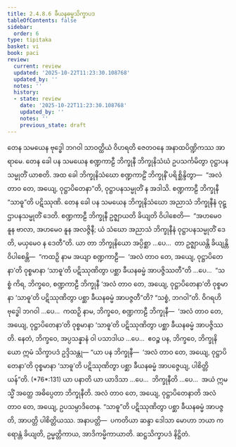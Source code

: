 ```yaml
---
title: 2.4.8.6 ခီယနဓမ္မသိက္ခာပဒ
tableOfContents: false
sidebar:
  order: 6
type: tipitaka
basket: vi
book: paci
review:
  current: review
  updated: '2025-10-22T11:23:30.108768'
  updated_by: ''
  notes: ''
  history:
  - state: review
    date: '2025-10-22T11:23:30.108768'
    updated_by: ''
    notes: ''
    previous_state: draft
---
```



<ReviewStatus review={frontmatter.review} showDetails={true} />

<HypothesisAnnotation frontmatter={frontmatter} />

<DynamicBreadcrumb />

<Division number="1146" book="paci" e="ch" v="2" p="441">

<Paragraph number="3354" book="paci">
တေန သမယေန ဗုဒ္ဓေါ ဘဂဝါ သာဝတ္ထိယံ ဝိဟရတိ ဇေတဝနေ အနာထပိဏ္ဍိကဿ အာရာမေ. တေန ခေါ ပန သမယေန စဏ္ဍကာဠီ ဘိက္ခုနီ ဘိက္ခုနိသံဃံ ဥပသင်္ကမိတွာ ဝုဋ္ဌာပနသမ္မုတိံ ယာစတိ. အထ ခေါ ဘိက္ခုနိသံဃော စဏ္ဍကာဠိံ ဘိက္ခုနိံ ပရိစ္ဆိန္ဒိတွာ—  “အလံ တာဝ တေ, အယျေ, ဝုဋ္ဌာပိတေနာ”တိ, ဝုဋ္ဌာပနသမ္မုတိံ န အဒါသိ. စဏ္ဍကာဠီ ဘိက္ခုနီ “သာဓူ”တိ ပဋိဿုဏိ. တေန ခေါ ပန သမယေန ဘိက္ခုနိသံဃော အညာသံ ဘိက္ခုနီနံ ဝုဋ္ဌာပနသမ္မုတိံ ဒေတိ. စဏ္ဍကာဠီ ဘိက္ခုနီ ဥဇ္ဈာယတိ ခိယျတိ ဝိပါစေတိ—  “အဟမေဝ နူန ဗာလာ, အဟမေဝ နူန အလဇ္ဇိနီ; ယံ သံဃော အညာသံ ဘိက္ခုနီနံ ဝုဋ္ဌာပနသမ္မုတိံ ဒေတိ, မယှမေဝ န ဒေတီ”တိ.
</Paragraph>

<Paragraph number="3355" book="paci">
ယာ တာ ဘိက္ခုနိယော အပ္ပိစ္ဆာ …ပေ…  တာ ဥဇ္ဈာယန္တိ ခိယျန္တိ ဝိပါစေန္တိ—  “ကထဉှိ နာမ အယျာ စဏ္ဍကာဠီ—  ‘အလံ တာဝ တေ, အယျေ, ဝုဋ္ဌာပိတေနာ’တိ ဝုစ္စမာနာ ‘သာဓူ’တိ ပဋိဿုဏိတွာ ပစ္ဆာ ခီယနဓမ္မံ အာပဇ္ဇိဿတီ”တိ …ပေ…  “သစ္စံ ကိရ, ဘိက္ခဝေ, စဏ္ဍကာဠီ ဘိက္ခုနီ ‘အလံ တာဝ တေ, အယျေ, ဝုဋ္ဌာပိတေနာ’တိ ဝုစ္စမာနာ ‘သာဓူ’တိ ပဋိဿုဏိတွာ ပစ္ဆာ ခီယနဓမ္မံ အာပဇ္ဇတီ”တိ? “သစ္စံ, ဘဂဝါ”တိ. ဝိဂရဟိ ဗုဒ္ဓေါ ဘဂဝါ …ပေ…  ကထဉှိ နာမ, ဘိက္ခဝေ, စဏ္ဍကာဠီ ဘိက္ခုနီ—  ‘အလံ တာဝ တေ, အယျေ, ဝုဋ္ဌာပိတေနာ’တိ ဝုစ္စမာနာ ‘သာဓူ’တိ ပဋိဿုဏိတွာ ပစ္ဆာ ခီယနဓမ္မံ အာပဇ္ဇိဿတိ. နေတံ, ဘိက္ခဝေ, အပ္ပသန္နာနံ ဝါ ပသာဒါယ …ပေ…  ဧဝဉ္စ ပန, ဘိက္ခဝေ, ဘိက္ခုနိယော ဣမံ သိက္ခာပဒံ ဥဒ္ဒိသန္တု—
</Paragraph>

</Division>
<Division number="1147" book="paci" e="ch" v="2" p="442">

<Paragraph number="3356" book="paci">
<Emphasis>“ယာ ပန ဘိက္ခုနီ—  ‘အလံ တာဝ တေ, အယျေ, ဝုဋ္ဌာပိတေနာ’တိ ဝုစ္စမာနာ ‘သာဓူ’တိ ပဋိဿုဏိတွာ ပစ္ဆာ ခီယနဓမ္မံ အာပဇ္ဇေယျ, ပါစိတ္တိယန်”</Emphasis>တိ. (*76*:<Emphasis>131</Emphasis>)
</Paragraph>

</Division>
<Division number="1148" book="paci" e="ch" v="2" p="442">

<Paragraph number="3357" book="paci">
<Emphasis>ယာ ပနာ</Emphasis>တိ ယာ ယာဒိသာ …ပေ…  <Emphasis>ဘိက္ခုနီ</Emphasis>တိ …ပေ…  အယံ ဣမသ္မိံ အတ္ထေ အဓိပ္ပေတာ ဘိက္ခုနီတိ.
</Paragraph>

<Paragraph number="3358" book="paci">
<Emphasis>အလံ တာဝ တေ, အယျေ, ဝုဋ္ဌာပိတေနာ</Emphasis>တိ အလံ တာဝ တေ, အယျေ, ဥပသမ္ပာဒိတေန. “သာဓူ”တိ ပဋိဿုဏိတွာ ပစ္ဆာ ခီယနဓမ္မံ အာပဇ္ဇတိ, အာပတ္တိ ပါစိတ္တိယဿ.
</Paragraph>

</Division>
<Division number="1149" book="paci" e="ch" v="2" p="442">

<Paragraph number="3359" book="paci">
အနာပတ္တိ—  ပကတိယာ ဆန္ဒာ ဒေါသာ မောဟာ ဘယာ ကရောန္တံ ခိယျတိ, ဥမ္မတ္တိကာယ, အာဒိကမ္မိကာယာတိ.

</Paragraph>
</Division>

<Paragraph number="3360" type="center" book="paci">
ဆဋ္ဌသိက္ခာပဒံ နိဋ္ဌိတံ.
</Paragraph>